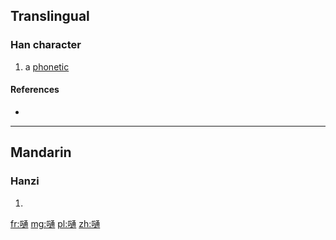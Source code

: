 ==Translingual==

===Han character===
{{Han char|rn=30|rad=口|as=10|sn=13|four=|canj=口卜弓月 (RYNB)|ids=⿰[[口]][[通]]}}

# a [[phonetic]]

====References====
* {{Han ref|kx=0206.201|hdz=10672.020|uh=55F5|ud=22005}}

----

==Mandarin==

===Hanzi===
{{cmn-hanzi|pin=[[piào]] ([[piao4]]), [[tōng]] ([[tong1]])|wg=p'iao<sup>4</sup>, t'ung<sup>1</sup>}}

# {{defn|lang=cmn|sort=口10}}

[[fr:嗵]]
[[mg:嗵]]
[[pl:嗵]]
[[zh:嗵]]